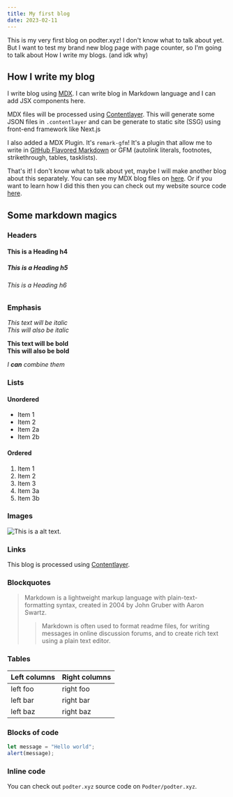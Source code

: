 ```yaml
---
title: My first blog
date: 2023-02-11
---
```


This is my very first blog on podter.xyz! I don't know what to talk about yet. But I want to test my brand new blog page with page counter,
so I'm going to talk about How I write my blogs. (and idk why)

## How I write my blog

I write blog using [MDX](https://mdxjs.com/). I can write blog in Markdown language and I can add JSX components here.

MDX files will be processed using [Contentlayer](https://www.contentlayer.dev/).
This will generate some JSON files in `.contentlayer` and can be generate to static site (SSG) using front-end framework like Next.js

I also added a MDX Plugin. It's `remark-gfm`! It's a plugin that allow me to write in [GitHub Flavored Markdown](https://github.github.com/gfm/) or GFM (autolink literals, footnotes, strikethrough, tables, tasklists).

That's it! I don't know what to talk about yet, maybe I will make another blog about this separately. You can see my MDX blog files on [here](https://github.com/Podter/podter.xyz/tree/main/posts).
Or if you want to learn how I did this then you can check out my website source code [here](https://github.com/Podter/podter.xyz/tree/main/posts).

## Some markdown magics

### Headers

#### This is a Heading h4

##### This is a Heading h5

###### This is a Heading h6

### Emphasis

_This text will be italic_  
_This will also be italic_

**This text will be bold**  
**This will also be bold**

_I **can** combine them_

### Lists

#### Unordered

- Item 1
- Item 2
- Item 2a
- Item 2b

#### Ordered

1. Item 1
1. Item 2
1. Item 3
1. Item 3a
1. Item 3b

### Images

![This is a alt text.](/shoes.jpg)

### Links

This blog is processed using [Contentlayer](https://www.contentlayer.dev/).

### Blockquotes

> Markdown is a lightweight markup language with plain-text-formatting syntax, created in 2004 by John Gruber with Aaron Swartz.
>
> > Markdown is often used to format readme files, for writing messages in online discussion forums, and to create rich text using a plain text editor.

### Tables

| Left columns | Right columns |
| ------------ | ------------- |
| left foo     | right foo     |
| left bar     | right bar     |
| left baz     | right baz     |

### Blocks of code

```js
let message = "Hello world";
alert(message);
```

### Inline code

You can check out `podter.xyz` source code on `Podter/podter.xyz`.
